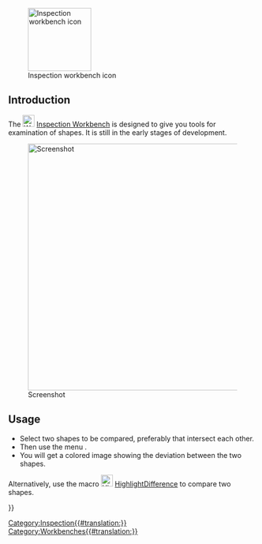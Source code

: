 <languages/>

{{Docnav
|[[FEM_Workbench|FEM Workbench]]
|[[Material_Workbench|Material Workbench]]
|IconL=Workbench_FEM.svg
|IconR=Workbench_Material.svg
}}

[[Image:Workbench_Inspection.svg|thumb|128px|Inspection workbench icon]]

== Introduction ==

The [[Image:Workbench_Inspection.svg|24px]] [[Inspection_Workbench|Inspection Workbench]] is designed to give you tools for examination of shapes. It is still in the early stages of development.

[[File:InspectionEx.png|thumb|center|500px|Screenshot]]

== Usage ==

* Select two shapes to be compared, preferably that intersect each other.
* Then use the menu {{MenuCommand|Inspection → Visual inspection}}.
* You will get a colored image showing the deviation between the two shapes.

Alternatively, use the macro [[File:HighlightDifference.png|24px]] [[Macro_HighlightDifference|HighlightDifference]] to compare two shapes.


<div class="mw-translate-fuzzy">
{{Docnav| | }}
</div>

[[Category:Inspection{{#translation:}}]]
{{Userdocnavi{{#translation:}}}}
[[Category:Workbenches{{#translation:}}]]